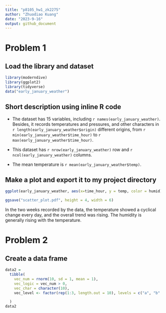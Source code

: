 ```yaml
---
title: "p8105_hw1_zk2275"
author: "Zhuodiao Kuang"
date: "2023-9-16"
output: github_document
---
```


# Problem 1

## Load the library and dataset

```r
library(moderndive)
library(ggplot2)
library(tidyverse)
data("early_january_weather")
```

## Short description using inline R code

* The dataset has 15 variables, including `r names(early_january_weather)`. Besides, it records temperatures and pressures, and other characters in `r length(early_january_weather$origin)` different origins, from `r min(early_january_weather$time_hour)` to `r max(early_january_weather$time_hour)`.

* This dataset has `r nrow(early_january_weather)` row and `r ncol(early_january_weather)` columns.

* The mean temperature is `r mean(early_january_weather$temp)`.

## Make a plot and export it to my project directory

```r
ggplot(early_january_weather, aes(x=time_hour, y = temp, color = humid)) + geom_point()

ggsave("scatter_plot.pdf", height = 4, width = 6)
```

In the two weeks recorded by the data, the temperature showed a cyclical change every day, and the overall trend was rising. The humidity is generally rising with the temperature.

# Problem 2

## Create a data frame

```r
data2 =
  tibble(
    vec_num = rnorm(10, sd = 1, mean = 1),
    vec_logic = vec_num > 0,
    vec_char = character(10),
    vec_level <- factor(rep(1:3, length.out = 10), levels = c("a", "b" , "b"))

  )
data2
```



